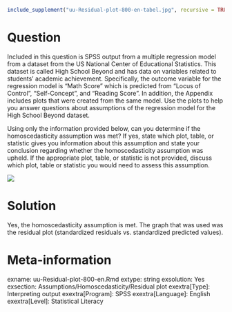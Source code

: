 ```r
include_supplement("uu-Residual-plot-800-en-tabel.jpg", recursive = TRUE)
```

Question
========
Included in this question is SPSS output from a multiple regression model from a dataset from the US National Center of Educational Statistics. This dataset is called High School Beyond and has data on variables related to students’ academic achievement. Specifically, the outcome variable for the regression model is “Math Score” which is predicted from “Locus of Control”, “Self-Concept”, and “Reading Score”. In addition, the Appendix includes plots that were created from the same model. Use the plots to help you answer questions about assumptions of the regression model for the High School Beyond dataset. 
  
Using only the information provided below, can you determine if the homoscedasticity assumption was met? If yes, state which plot, table, or statistic gives you information about this assumption and state your conclusion regarding whether the homoscedasticity assumption was upheld. If the appropriate plot, table, or statistic is not provided, discuss which plot, table or statistic you would need to assess this assumption. 

![](uu-Residual-plot-800-en-tabel.jpg)
  

Solution
========
  
Yes, the homoscedasticity assumption is met. The graph that was used was the residual plot (standardized residuals vs. standardized predicted values). 


Meta-information
================
exname: uu-Residual-plot-800-en.Rmd
extype: string
exsolution: Yes
exsection: Assumptions/Homoscedasticity/Residual plot
exextra[Type]: Interpreting output
exextra[Program]: SPSS
exextra[Language]: English
exextra[Level]: Statistical Literacy
